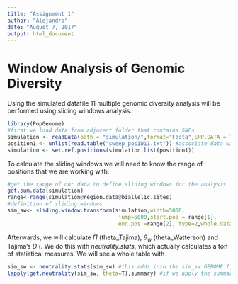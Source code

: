 ```yaml
---
title: "Assignment 1"
author: "Alejandro"
date: "August 7, 2017"
output: html_document
---
```

# Window Analysis of Genomic Diversity

Using the simulated datafile 11 multiple genomic diversity analysis will be performed using sliding windows analysis. 
```r
library(PopGenome)
#first we load data from adjacent folder that contains SNPs
simulation <- readData(path = "simulation/",format="Fasta",SNP.DATA = T)
position1 <- unlist(read.table("sweep_posID11.txt")) #associate data with positions
simulation <- set.ref.positions(simulation,list(position1))
```

To calculate the sliding windows we will need to know the range of positions that we are working with. 
```r
#get the range of our data to define sliding windows for the analysis
get.sum.data(simulation)
range<-range(simulation@region.data@biallelic.sites)
#definition of sliding windows
sim_sw<- sliding.window.transform(simulation,width=5000,
                                   jump=5000,start.pos = range[1],
                                   end.pos =range[2], type=2,whole.data=TRUE)
```

Afterwards, we will calculate $\Pi$ (theta_Tajima), $\theta_w$ (theta_Watterson) and Tajima's $D$ (. We do this with *neutrality.stats*, which actually calculates a ton of statistical measures. We will see a whole table with 
```r
sim_sw <- neutrality.stats(sim_sw) #this adds into the sim_sw GENOME file a series of diversity statistics, including 
lapply(get.neutrality(sim_sw, theta=T),summary) #if we apply the summary function to the list of results we have observed with the lapply function, we can see a set of summaries of all the indexes calculated. 

```

